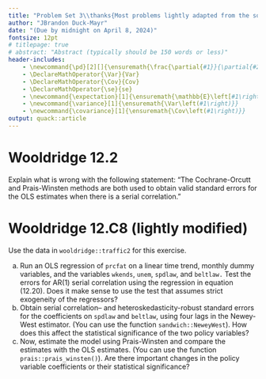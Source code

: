 ```yaml
---
title: "Problem Set 3\\thanks{Most problems lightly adapted from the source cited}"
author: "JBrandon Duck-Mayr"
date: "(Due by midnight on April 8, 2024)"
fontsize: 12pt
# titlepage: true
# abstract: "Abstract (typically should be 150 words or less)"
header-includes:
    - \newcommand{\pd}[2][]{\ensuremath{\frac{\partial{#1}}{\partial{#2}}}}
    - \DeclareMathOperator{\Var}{Var}
    - \DeclareMathOperator{\Cov}{Cov}
    - \DeclareMathOperator{\se}{se}
    - \newcommand{\expectation}[1]{\ensuremath{\mathbb{E}\left[#1\right]}}
    - \newcommand{\variance}[1]{\ensuremath{\Var\left(#1\right)}}
    - \newcommand{\covariance}[1]{\ensuremath{\Cov\left(#1\right)}}
output: quack::article
---
```


# Wooldridge 12.2

Explain what is wrong with the following statement:
"The Cochrane-Orcutt and Prais-Winsten methods are both used to obtain valid standard errors for the OLS estimates when there is a serial correlation."

# Wooldridge 12.C8 (lightly modified)

Use the data in `wooldridge::traffic2` for this exercise.

a. Run an OLS regression of `prcfat` on a linear time trend, monthly dummy variables, and the variables `wkends`, `unem`, `spdlaw`, and `beltlaw.`
   Test the errors for AR(1) serial correlation using the regression in equation (12.20).
   Does it make sense to use the test that assumes strict exogeneity of the regressors?
b. Obtain serial correlation– and heteroskedasticity-robust standard errors for the coefficients on `spdlaw` and `beltlaw`, using four lags in the Newey-West estimator.
   (You can use the function `sandwich::NeweyWest`).
   How does this affect the statistical significance of the two policy variables?
c. Now, estimate the model using Prais-Winsten and compare the estimates with the OLS estimates.
   (You can use the function `prais::prais_winsten()`).
   Are there important changes in the policy variable coefficients or their statistical significance?

# 
